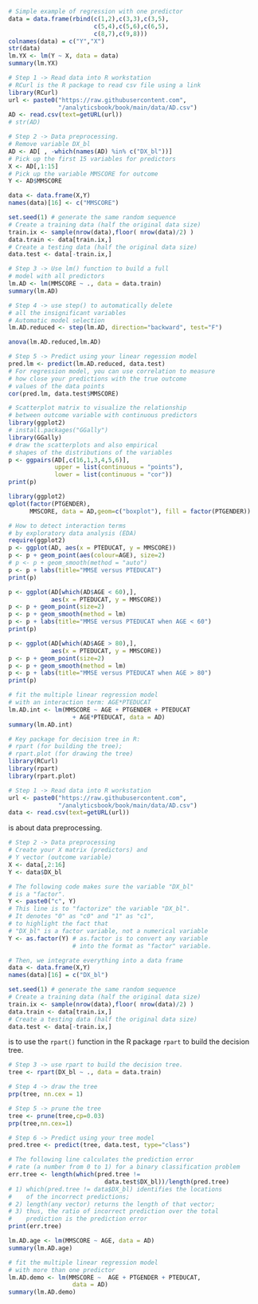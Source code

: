 
\chapter{Chapter 2: Abstraction \newline \textit{Regression \& Tree Models}}


```r
# Simple example of regression with one predictor
data = data.frame(rbind(c(1,2),c(3,3),c(3,5),
                        c(5,4),c(5,6),c(6,5),
                        c(8,7),c(9,8)))
colnames(data) = c("Y","X")
str(data)
lm.YX <- lm(Y ~ X, data = data)
summary(lm.YX)
```


```r
# Step 1 -> Read data into R workstation
# RCurl is the R package to read csv file using a link
library(RCurl)
url <- paste0("https://raw.githubusercontent.com",
              "/analyticsbook/book/main/data/AD.csv")
AD <- read.csv(text=getURL(url))
# str(AD)
```


```r
# Step 2 -> Data preprocessing.
# Remove variable DX_bl
AD <- AD[ , -which(names(AD) %in% c("DX_bl"))] 
# Pick up the first 15 variables for predictors
X <- AD[,1:15]
# Pick up the variable MMSCORE for outcome
Y <- AD$MMSCORE
```


```r
data <- data.frame(X,Y)
names(data)[16] <- c("MMSCORE")
```


```r
set.seed(1) # generate the same random sequence
# Create a training data (half the original data size)
train.ix <- sample(nrow(data),floor( nrow(data)/2) )
data.train <- data[train.ix,]
# Create a testing data (half the original data size)
data.test <- data[-train.ix,]
```


```r
# Step 3 -> Use lm() function to build a full 
# model with all predictors
lm.AD <- lm(MMSCORE ~ ., data = data.train)
summary(lm.AD)
```


```r
# Step 4 -> use step() to automatically delete 
# all the insignificant variables
# Automatic model selection
lm.AD.reduced <- step(lm.AD, direction="backward", test="F")
```

```r
anova(lm.AD.reduced,lm.AD)
```


```r
# Step 5 -> Predict using your linear regession model
pred.lm <- predict(lm.AD.reduced, data.test)
# For regression model, you can use correlation to measure 
# how close your predictions with the true outcome 
# values of the data points
cor(pred.lm, data.test$MMSCORE)
```


```r
# Scatterplot matrix to visualize the relationship
# between outcome variable with continuous predictors
library(ggplot2)
# install.packages("GGally")
library(GGally)
# draw the scatterplots and also empirical
# shapes of the distributions of the variables
p <- ggpairs(AD[,c(16,1,3,4,5,6)],
             upper = list(continuous = "points"),
             lower = list(continuous = "cor"))
print(p)

library(ggplot2)
qplot(factor(PTGENDER),
      MMSCORE, data = AD,geom=c("boxplot"), fill = factor(PTGENDER))
```


```r
# How to detect interaction terms
# by exploratory data analysis (EDA)
require(ggplot2)
p <- ggplot(AD, aes(x = PTEDUCAT, y = MMSCORE))
p <- p + geom_point(aes(colour=AGE), size=2)
# p <- p + geom_smooth(method = "auto")
p <- p + labs(title="MMSE versus PTEDUCAT")
print(p)
```



```r
p <- ggplot(AD[which(AD$AGE < 60),], 
            aes(x = PTEDUCAT, y = MMSCORE))
p <- p + geom_point(size=2)
p <- p + geom_smooth(method = lm)
p <- p + labs(title="MMSE versus PTEDUCAT when AGE < 60")
print(p)
```

```r
p <- ggplot(AD[which(AD$AGE > 80),], 
            aes(x = PTEDUCAT, y = MMSCORE))
p <- p + geom_point(size=2)
p <- p + geom_smooth(method = lm)
p <- p + labs(title="MMSE versus PTEDUCAT when AGE > 80")
print(p)
```


```r
# fit the multiple linear regression model 
# with an interaction term: AGE*PTEDUCAT
lm.AD.int <- lm(MMSCORE ~ AGE + PTGENDER + PTEDUCAT 
                  + AGE*PTEDUCAT, data = AD)
summary(lm.AD.int)
```


```r
# Key package for decision tree in R: 
# rpart (for building the tree); 
# rpart.plot (for drawing the tree)
library(RCurl)
library(rpart)
library(rpart.plot)

# Step 1 -> Read data into R workstation
url <- paste0("https://raw.githubusercontent.com",
              "/analyticsbook/book/main/data/AD.csv")
data <- read.csv(text=getURL(url))
```

\textbf{Step 2} is about data preprocessing.

```r
# Step 2 -> Data preprocessing
# Create your X matrix (predictors) and 
# Y vector (outcome variable)
X <- data[,2:16]
Y <- data$DX_bl

# The following code makes sure the variable "DX_bl" 
# is a "factor".
Y <- paste0("c", Y) 
# This line is to "factorize" the variable "DX_bl".
# It denotes "0" as "c0" and "1" as "c1",
# to highlight the fact that
# "DX_bl" is a factor variable, not a numerical variable
Y <- as.factor(Y) # as.factor is to convert any variable
                  # into the format as "factor" variable.

# Then, we integrate everything into a data frame
data <- data.frame(X,Y)
names(data)[16] = c("DX_bl")

set.seed(1) # generate the same random sequence
# Create a training data (half the original data size)
train.ix <- sample(nrow(data),floor( nrow(data)/2) )
data.train <- data[train.ix,]
# Create a testing data (half the original data size)
data.test <- data[-train.ix,]
```


\textbf{Step 3} is to use the `rpart()` function in the R package `rpart` to build the decision tree.
```r
# Step 3 -> use rpart to build the decision tree.
tree <- rpart(DX_bl ~ ., data = data.train)
```


```r
# Step 4 -> draw the tree
prp(tree, nn.cex = 1)
```


```r
# Step 5 -> prune the tree
tree <- prune(tree,cp=0.03)
prp(tree,nn.cex=1)
```


```r
# Step 6 -> Predict using your tree model
pred.tree <- predict(tree, data.test, type="class")
```


```r
# The following line calculates the prediction error
# rate (a number from 0 to 1) for a binary classification problem
err.tree <- length(which(pred.tree !=
                           data.test$DX_bl))/length(pred.tree)
# 1) which(pred.tree != data$DX_bl) identifies the locations
#    of the incorrect predictions;
# 2) length(any vector) returns the length of that vector;
# 3) thus, the ratio of incorrect prediction over the total
#    prediction is the prediction error
print(err.tree)
```


```r
lm.AD.age <- lm(MMSCORE ~ AGE, data = AD)
summary(lm.AD.age)
```

```r
# fit the multiple linear regression model 
# with more than one predictor
lm.AD.demo <- lm(MMSCORE ~  AGE + PTGENDER + PTEDUCAT,
                  data = AD)
summary(lm.AD.demo)
```



